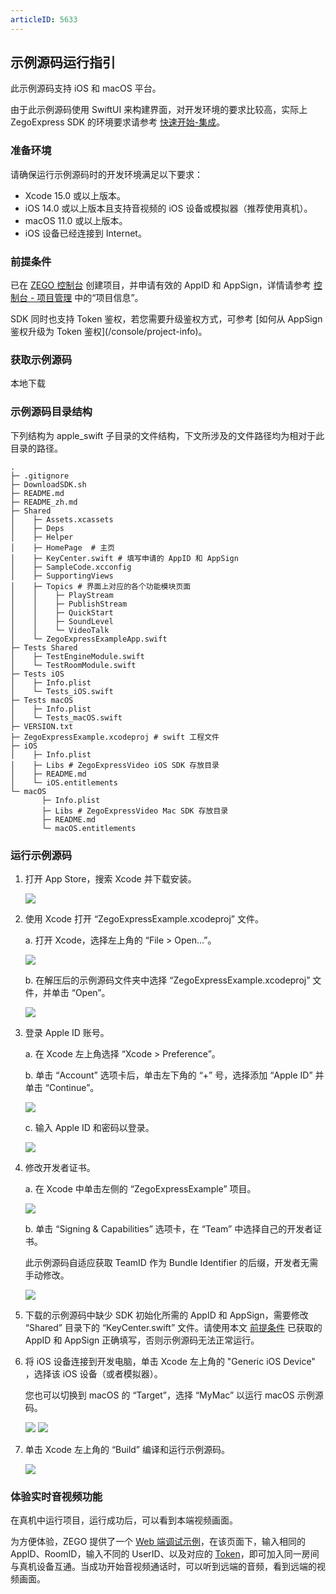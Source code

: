 ```yaml
---
articleID: 5633
---
```


## 示例源码运行指引


此示例源码支持 iOS 和 macOS 平台。

<Note title="说明">


由于此示例源码使用 SwiftUI 来构建界面，对开发环境的要求比较高，实际上 ZegoExpress SDK 的环境要求请参考 [快速开始-集成](!Integration/SDK_Integration)。
</Note>

### 准备环境

请确保运行示例源码时的开发环境满足以下要求：

* Xcode 15.0 或以上版本。
* iOS 14.0 或以上版本且支持音视频的 iOS 设备或模拟器（推荐使用真机）。
* macOS 11.0 或以上版本。
* iOS 设备已经连接到 Internet。

### 前提条件

已在 [ZEGO 控制台](https://console.zego.im) 创建项目，并申请有效的 AppID 和 AppSign，详情请参考 [控制台 - 项目管理](/console/project-info) 中的“项目信息”。

<Warning title="注意">
SDK 同时也支持 Token 鉴权，若您需要升级鉴权方式，可参考 [如何从 AppSign 鉴权升级为 Token 鉴权](/console/project-info)。
</Warning>

### 获取示例源码

<Card title="示例源码" href="https://artifact-demo.zego.im/express/example/video/apple_swift/ZegoExpressDemo_apple_swift.zip">
本地下载
</Card>

### 示例源码目录结构

下列结构为 apple_swift 子目录的文件结构，下文所涉及的文件路径均为相对于此目录的路径。

```tree
.
├─ .gitignore
├─ DownloadSDK.sh
├─ README.md
├─ README_zh.md
├─ Shared
│    ├─ Assets.xcassets
│    ├─ Deps
│    ├─ Helper
│    ├─ HomePage  # 主页
│    ├─ KeyCenter.swift # 填写申请的 AppID 和 AppSign
│    ├─ SampleCode.xcconfig
│    ├─ SupportingViews
│    ├─ Topics # 界面上对应的各个功能模块页面
│    │    ├─ PlayStream
│    │    ├─ PublishStream
│    │    ├─ QuickStart
│    │    ├─ SoundLevel
│    │    └─ VideoTalk
│    └─ ZegoExpressExampleApp.swift
├─ Tests Shared
│    ├─ TestEngineModule.swift
│    └─ TestRoomModule.swift
├─ Tests iOS
│    ├─ Info.plist
│    └─ Tests_iOS.swift
├─ Tests macOS
│    ├─ Info.plist
│    └─ Tests_macOS.swift
├─ VERSION.txt
├─ ZegoExpressExample.xcodeproj # swift 工程文件
├─ iOS
│    ├─ Info.plist
│    ├─ Libs # ZegoExpressVideo iOS SDK 存放目录
│    ├─ README.md
│    └─ iOS.entitlements
└─ macOS
       ├─ Info.plist
       ├─ Libs # ZegoExpressVideo Mac SDK 存放目录
       ├─ README.md
       └─ macOS.entitlements
```

### 运行示例源码

1. 打开 App Store，搜索 Xcode 并下载安装。

   <Frame width="512" height="auto" caption=""><img src="https://doc-media.zego.im/sdk-doc/Pics/iOS/ZegoExpressEngine/Common/appstore-xcode.png" /></Frame>

2. 使用 Xcode 打开 “ZegoExpressExample.xcodeproj” 文件。

   a. 打开 Xcode，选择左上角的 “File > Open...”。

   <Frame width="512" height="auto" caption=""><img src="https://doc-media.zego.im/sdk-doc/Pics/iOS/ZegoExpressEngine/Common/xcode-open-file.png" /></Frame>

   b. 在解压后的示例源码文件夹中选择 “ZegoExpressExample.xcodeproj” 文件，并单击 “Open”。

   <Frame width="512" height="auto" caption=""><img src="https://doc-media.zego.im/sdk-doc/Pics/iOS/ZegoExpressEngine/Common/xcode-select-file-swift.png" /></Frame>

3. 登录 Apple ID 账号。

   a. 在 Xcode 左上角选择 “Xcode > Preference”。

   b. 单击 “Account” 选项卡后，单击左下角的 “+” 号，选择添加 “Apple ID” 并单击 “Continue”。

   <Frame width="512" height="auto" caption=""><img src="https://doc-media.zego.im/sdk-doc/Pics/iOS/ZegoExpressEngine/Common/xcode-account.png" /></Frame>

   c. 输入 Apple ID 和密码以登录。

   <Frame width="512" height="auto" caption=""><img src="https://doc-media.zego.im/sdk-doc/Pics/iOS/ZegoExpressEngine/Common/xcode-login-apple-id.png" /></Frame>

4. 修改开发者证书。

   a. 在 Xcode 中单击左侧的 “ZegoExpressExample” 项目。

   <Frame width="512" height="auto" caption=""><img src="https://doc-media.zego.im/sdk-doc/Pics/iOS/ZegoExpressEngine/Common/xcode-select-project-swift.png" /></Frame>

   b. 单击 “Signing & Capabilities” 选项卡，在 “Team” 中选择自己的开发者证书。

    <Note title="说明">


    此示例源码自适应获取 TeamID 作为 Bundle Identifier 的后缀，开发者无需手动修改。
    </Note>

   <Frame width="512" height="auto" caption=""><img src="https://doc-media.zego.im/sdk-doc/Pics/iOS/ZegoExpressEngine/Common/team-signing-swift.png" /></Frame>


5. 下载的示例源码中缺少 SDK 初始化所需的 AppID 和 AppSign，需要修改 “Shared” 目录下的 “KeyCenter.swift” 文件。请使用本文 [前提条件](!DownloadDemo/DownloadDemo#1_2) 已获取的 AppID 和 AppSign 正确填写，否则示例源码无法正常运行。

6. 将 iOS 设备连接到开发电脑，单击 Xcode 左上角的 "Generic iOS Device" ，选择该 iOS 设备（或者模拟器）。

    <Note title="说明">


    您也可以切换到 macOS 的 “Target”，选择 “MyMac” 以运行 macOS 示例源码。
    </Note>

   <Frame width="512" height="auto" caption=""><img src="https://doc-media.zego.im/sdk-doc/Pics/iOS/ZegoExpressEngine/Common/xcode-select-device.png" /></Frame>

   <Frame width="512" height="auto" caption=""><img src="https://doc-media.zego.im/sdk-doc/Pics/iOS/ZegoExpressEngine/Common/xcode-select-real-device.png" /></Frame>


7. 单击 Xcode 左上角的 “Build” 编译和运行示例源码。

   <Frame width="512" height="auto" caption=""><img src="https://doc-media.zego.im/sdk-doc/Pics/iOS/ZegoExpressEngine/Common/build-and-run.png" /></Frame>

### 体验实时音视频功能

在真机中运行项目，运行成功后，可以看到本端视频画面。

为方便体验，ZEGO 提供了一个 [Web 端调试示例](https://zegodev.github.io/zego-express-webrtc-sample/assistDev/index.html)，在该页面下，输入相同的 AppID、RoomID，输入不同的 UserID、以及对应的 [Token](/console/development-assistance/temporary-token)，即可加入同一房间与真机设备互通。当成功开始音视频通话时，可以听到远端的音频，看到远端的视频画面。

